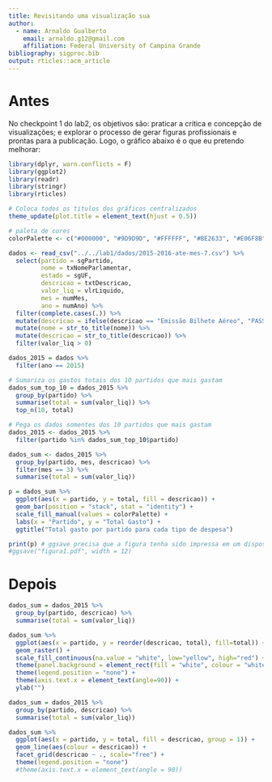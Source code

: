 ```yaml
---
title: Revisitando uma visualização sua
author:
  - name: Arnaldo Gualberto
    email: arnaldo.g12@gmail.com
    affiliation: Federal University of Campina Grande
bibliography: sigproc.bib
output: rticles::acm_article
---
```


# Antes

No checkpoint 1 do lab2, os objetivos são: praticar a crítica e concepção de visualizações; e explorar o processo de gerar figuras profissionais e prontas para a publicação. Logo, o gráfico abaixo é o que eu pretendo melhorar: 

```r
library(dplyr, warn.conflicts = F)
library(ggplot2)
library(readr)
library(stringr)
library(rticles)

# Coloca todos os titulos dos gráficos centralizados
theme_update(plot.title = element_text(hjust = 0.5))

# paleta de cores
colorPalette <- c("#000000", "#9D9D9D", "#FFFFFF", "#BE2633", "#E06F8B", "#493C2B", "#A46422", "#EB8931", "#F7E26B", "#2F484E", "#44891A", "#A3CE27", "#1B2632", "#005784", "#31A2F2", "#B2DCEF")
```

```r
dados <- read_csv("../../lab1/dados/2015-2016-ate-mes-7.csv") %>%
  select(partido = sgPartido, 
         nome = txNomeParlamentar, 
         estado = sgUF, 
         descricao = txtDescricao, 
         valor_liq = vlrLiquido, 
         mes = numMes,
         ano = numAno) %>%
  filter(complete.cases(.)) %>%
  mutate(descricao = ifelse(descricao == "Emissão Bilhete Aéreo", "PASSAGENS AÉREAS", descricao)) %>%
  mutate(nome = str_to_title(nome)) %>%
  mutate(descricao = str_to_title(descricao)) %>%
  filter(valor_liq > 0)

dados_2015 = dados %>%
  filter(ano == 2015)

# Sumariza os gastos totais dos 10 partidos que mais gastam
dados_sum_top_10 = dados_2015 %>%
  group_by(partido) %>% 
  summarise(total = sum(valor_liq)) %>%
  top_n(10, total)

# Pega os dados somentes dos 10 partidos que mais gastam
dados_2015 <- dados_2015 %>%
  filter(partido %in% dados_sum_top_10$partido)
```

```r
dados_sum <- dados_2015 %>%
  group_by(partido, mes, descricao) %>%
  filter(mes == 3) %>%
  summarise(total = sum(valor_liq))

p = dados_sum %>%
  ggplot(aes(x = partido, y = total, fill = descricao)) +
  geom_bar(position = "stack", stat = "identity") +
  scale_fill_manual(values = colorPalette) +
  labs(x = "Partido", y = "Total Gasto") +
  ggtitle("Total gasto por partido para cada tipo de despesa")

print(p) # ggsave precisa que a figura tenha sido impressa em um dispositivo de saída antes
#ggsave("figura1.pdf", width = 12)
```

# Depois

```r
dados_sum = dados_2015 %>% 
  group_by(partido, descricao) %>% 
  summarise(total = sum(valor_liq))

dados_sum %>%
  ggplot(aes(x = partido, y = reorder(descricao, total), fill=total)) +
  geom_raster() +
  scale_fill_continuous(na.value = "white", low="yellow", high="red") +
  theme(panel.background = element_rect(fill = "white", colour = "white")) +
  theme(legend.position = "none") +
  theme(axis.text.x = element_text(angle=90)) +
  ylab("")
```

```r
dados_sum = dados_2015 %>% 
  group_by(partido, descricao) %>% 
  summarise(total = sum(valor_liq))

dados_sum %>%
  ggplot(aes(x = partido, y = total, fill = descricao, group = 1)) +
  geom_line(aes(colour = descricao)) +
  facet_grid(descricao ~ ., scale="free") +
  theme(legend.position = "none")
  #theme(axis.text.x = element_text(angle = 90))

```

